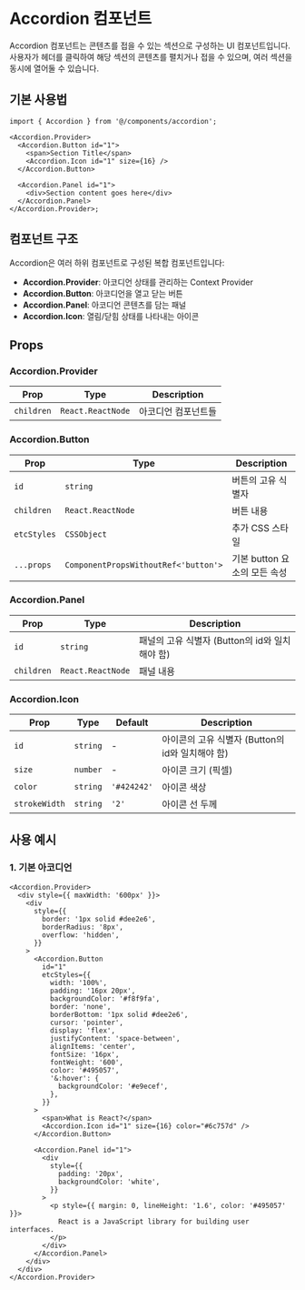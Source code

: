 # Accordion 컴포넌트

Accordion 컴포넌트는 콘텐츠를 접을 수 있는 섹션으로 구성하는 UI 컴포넌트입니다.
사용자가 헤더를 클릭하여 해당 섹션의 콘텐츠를 펼치거나 접을 수 있으며,
여러 섹션을 동시에 열어둘 수 있습니다.

## 기본 사용법

```tsx
import { Accordion } from '@/components/accordion';

<Accordion.Provider>
  <Accordion.Button id="1">
    <span>Section Title</span>
    <Accordion.Icon id="1" size={16} />
  </Accordion.Button>

  <Accordion.Panel id="1">
    <div>Section content goes here</div>
  </Accordion.Panel>
</Accordion.Provider>;
```

## 컴포넌트 구조

Accordion은 여러 하위 컴포넌트로 구성된 복합 컴포넌트입니다:

- **Accordion.Provider**: 아코디언 상태를 관리하는 Context Provider
- **Accordion.Button**: 아코디언을 열고 닫는 버튼
- **Accordion.Panel**: 아코디언 콘텐츠를 담는 패널
- **Accordion.Icon**: 열림/닫힘 상태를 나타내는 아이콘

## Props

### Accordion.Provider

<table>
  <thead>
    <tr>
      <th>Prop</th>
      <th>Type</th>
      <th>Description</th>
    </tr>
  </thead>
  <tbody>
    <tr>
      <td>
        <code>children</code>
      </td>
      <td>
        <code>React.ReactNode</code>
      </td>
      <td>아코디언 컴포넌트들</td>
    </tr>
  </tbody>
</table>

### Accordion.Button

<table>
  <thead>
    <tr>
      <th>Prop</th>
      <th>Type</th>
      <th>Description</th>
    </tr>
  </thead>
  <tbody>
    <tr>
      <td>
        <code>id</code>
      </td>
      <td>
        <code>string</code>
      </td>
      <td>버튼의 고유 식별자</td>
    </tr>
    <tr>
      <td>
        <code>children</code>
      </td>
      <td>
        <code>React.ReactNode</code>
      </td>
      <td>버튼 내용</td>
    </tr>
    <tr>
      <td>
        <code>etcStyles</code>
      </td>
      <td>
        <code>CSSObject</code>
      </td>
      <td>추가 CSS 스타일</td>
    </tr>
    <tr>
      <td>
        <code>...props</code>
      </td>
      <td>
        <code>ComponentPropsWithoutRef&lt;'button'&gt;</code>
      </td>
      <td>기본 button 요소의 모든 속성</td>
    </tr>
  </tbody>
</table>

### Accordion.Panel

<table>
  <thead>
    <tr>
      <th>Prop</th>
      <th>Type</th>
      <th>Description</th>
    </tr>
  </thead>
  <tbody>
    <tr>
      <td>
        <code>id</code>
      </td>
      <td>
        <code>string</code>
      </td>
      <td>패널의 고유 식별자 (Button의 id와 일치해야 함)</td>
    </tr>
    <tr>
      <td>
        <code>children</code>
      </td>
      <td>
        <code>React.ReactNode</code>
      </td>
      <td>패널 내용</td>
    </tr>
  </tbody>
</table>

### Accordion.Icon

<table>
  <thead>
    <tr>
      <th>Prop</th>
      <th>Type</th>
      <th>Default</th>
      <th>Description</th>
    </tr>
  </thead>
  <tbody>
    <tr>
      <td>
        <code>id</code>
      </td>
      <td>
        <code>string</code>
      </td>
      <td>-</td>
      <td>아이콘의 고유 식별자 (Button의 id와 일치해야 함)</td>
    </tr>
    <tr>
      <td>
        <code>size</code>
      </td>
      <td>
        <code>number</code>
      </td>
      <td>-</td>
      <td>아이콘 크기 (픽셀)</td>
    </tr>
    <tr>
      <td>
        <code>color</code>
      </td>
      <td>
        <code>string</code>
      </td>
      <td>
        <code>'#424242'</code>
      </td>
      <td>아이콘 색상</td>
    </tr>
    <tr>
      <td>
        <code>strokeWidth</code>
      </td>
      <td>
        <code>string</code>
      </td>
      <td>
        <code>'2'</code>
      </td>
      <td>아이콘 선 두께</td>
    </tr>
  </tbody>
</table>

## 사용 예시

### 1. 기본 아코디언

```tsx
<Accordion.Provider>
  <div style={{ maxWidth: '600px' }}>
    <div
      style={{
        border: '1px solid #dee2e6',
        borderRadius: '8px',
        overflow: 'hidden',
      }}
    >
      <Accordion.Button
        id="1"
        etcStyles={{
          width: '100%',
          padding: '16px 20px',
          backgroundColor: '#f8f9fa',
          border: 'none',
          borderBottom: '1px solid #dee2e6',
          cursor: 'pointer',
          display: 'flex',
          justifyContent: 'space-between',
          alignItems: 'center',
          fontSize: '16px',
          fontWeight: '600',
          color: '#495057',
          '&:hover': {
            backgroundColor: '#e9ecef',
          },
        }}
      >
        <span>What is React?</span>
        <Accordion.Icon id="1" size={16} color="#6c757d" />
      </Accordion.Button>

      <Accordion.Panel id="1">
        <div
          style={{
            padding: '20px',
            backgroundColor: 'white',
          }}
        >
          <p style={{ margin: 0, lineHeight: '1.6', color: '#495057' }}>
            React is a JavaScript library for building user interfaces.
          </p>
        </div>
      </Accordion.Panel>
    </div>
  </div>
</Accordion.Provider>
```
